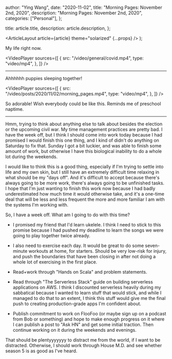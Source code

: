 
  author: "Ying Wang",
  date: "2020-11-02",
  title: "Morning Pages: November 2nd, 2020",
  description: "Morning Pages: November 2nd, 2020",
  categories: ["Personal"],
};

  title: article.title,
  description: article.description,
};

  <ArticleLayout article={article} theme="solarized" {...props} />
);

My life right now.

<VideoPlayer
  sources={[
    {
      src: "/video/general/covid.mp4",
      type: "video/mp4",
    },
  ]}
/>

---

Ahhhhhh puppies sleeping together!

<VideoPlayer
  sources={[
    {
      src: "/video/posts/2020/11/02/morning_pages.mp4",
      type: "video/mp4",
    },
  ]}
/>

So adorable! Wish everybody could be like this. Reminds me of preschool naptime.

---

Hmm, trying to think about anything else to talk about besides the election or
the upcoming civil war. My time management practices are pretty bad. I have the
week off, but I think I should come into work today because I had promised I
would finish this one thing, and I kind of didn't do anything on Saturday to fix
that. Sunday I got a bit luckier, and was able to finish some amount of work,
but otherwise I have this biological inability to do a whole lot during the
weekends.

I would like to think this is a good thing, especially if I'm trying to settle
into life and my own skin, but I still have an extremely difficult time relaxing
in what should be my "days off". And it's difficult to accept because there's
always going to be more work, there's always going to be unfinished tasks. I
hope that I'm just wanting to finish this work now because I had badly
underestimated how much time it would otherwise take, and it's a one-time deal
that will be less and less frequent the more and more familiar I am with the
systems I'm working with.

So, I have a week off. What am I going to do with this time?

- I promised my friend that I'd learn ukelele. I think I need to stick to this
  promise because I had pushed my deadline to learn the songs we were going to
  play together twice already.

- I also need to exercise each day. It would be great to do some seven-minute
  workouts at home, for starters. Should be very low-risk for injury, and push
  the boundaries that have been closing in after not doing a whole lot of
  exercising in the first place.

- Read+work through "Hands on Scala" and problem statements.

- Read through "The Serverless Stack" guide on building serverless applications
  on AWS. I think I discounted serverless heavily during my sabbatical because I
  wanted to learn stuff that would stick, and while I managed to do that to an
  extent, I think this stuff would give me the final push to creating
  production-grade apps I'm confident about.

- Publish commitment to work on FlooFoo (or maybe sign up on a podcast from Bob
  or something) and hope to make enough progress on it where I can publish a
  post to "Ask HN" and get some initial traction. Then continue working on it
  during the weekends and evenings.

That should be plentyyyyyyy to distract me from the world, if I want to be
distracted. Otherwise, I should work through House M.D. and see whether season 5
is as good as I've heard.

